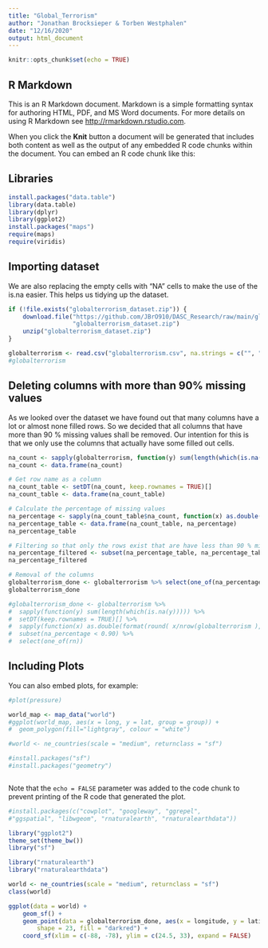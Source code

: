```yaml
---
title: "Global_Terrorism"
author: "Jonathan Brocksieper & Torben Westphalen"
date: "12/16/2020"
output: html_document
---
```


```r
knitr::opts_chunk$set(echo = TRUE)
```

## R Markdown

This is an R Markdown document. Markdown is a simple formatting syntax for authoring HTML, PDF, and MS Word documents. For more details on using R Markdown see <http://rmarkdown.rstudio.com>.

When you click the **Knit** button a document will be generated that includes both content as well as the output of any embedded R code chunks within the document. You can embed an R code chunk like this:

## Libraries
```r
install.packages("data.table")
library(data.table)
library(dplyr)
library(ggplot2)
install.packages("maps")
require(maps)
require(viridis)
```


## Importing dataset

We are also replacing the empty cells with "NA" cells to make the use of the is.na easier. This helps us tidying up the dataset.

```r
if (!file.exists("globalterrorism_dataset.zip")) {
    download.file("https://github.com/JBrO910/DASC_Research/raw/main/globalterrorism_dataset.zip",
                  "globalterrorism_dataset.zip")
    unzip("globalterrorism_dataset.zip")
}

globalterrorism <- read.csv("globalterrorism.csv", na.strings = c("", "NA"), header = TRUE)
#globalterrorism
```

## Deleting columns with more than 90% missing values

As we looked over the dataset we have found out that many columns have a lot or almost none filled rows. So we decided that all columns that have more than 90 % missing values shall be removed. Our intention for this is that we only use the columns that actually have some filled out cells.

```r
na_count <- sapply(globalterrorism, function(y) sum(length(which(is.na(y)))))
na_count <- data.frame(na_count)

# Get row name as a column 
na_count_table <- setDT(na_count, keep.rownames = TRUE)[]
na_count_table <- data.frame(na_count_table)

# Calculate the percentage of missing values
na_percentage <- sapply(na_count_table$na_count, function(x) as.double(format(round( x/nrow(globalterrorism ), 2), nsmall = 2)))
na_percentage_table <- data.frame(na_count_table, na_percentage)
na_percentage_table

# Filtering so that only the rows exist that are have less than 90 % missing values
na_percentage_filtered <- subset(na_percentage_table, na_percentage_table$na_percentage < 0.90)
na_percentage_filtered

# Removal of the columns
globalterrorism_done <- globalterrorism %>% select(one_of(na_percentage_filtered$rn))
globalterrorism_done
```

```r
#globalterrorism_done <- globalterrorism %>% 
#  sapply(function(y) sum(length(which(is.na(y))))) %>% 
#  setDT(keep.rownames = TRUE)[] %>% 
#  sapply(function(x) as.double(format(round( x/nrow(globalterrorism ), 2), nsmall = 2))) %>% 
#  subset(na_percentage < 0.90) %>% 
#  select(one_of(rn)) 

```

## Including Plots

You can also embed plots, for example:

```r
#plot(pressure)

world_map <- map_data("world")
#ggplot(world_map, aes(x = long, y = lat, group = group)) +
#  geom_polygon(fill="lightgray", colour = "white")

#world <- ne_countries(scale = "medium", returnclass = "sf")

#install.packages("sf")
#install.packages("geometry")



```

Note that the `echo = FALSE` parameter was added to the code chunk to prevent printing of the R code that generated the plot.
```r
#install.packages(c("cowplot", "googleway", "ggrepel", 
#"ggspatial", "libwgeom", "rnaturalearth", "rnaturalearthdata"))

library("ggplot2")
theme_set(theme_bw())
library("sf")

library("rnaturalearth")
library("rnaturalearthdata")

world <- ne_countries(scale = "medium", returnclass = "sf")
class(world)

ggplot(data = world) +
    geom_sf() +
    geom_point(data = globalterrorism_done, aes(x = longitude, y = latitude), size = 4, 
        shape = 23, fill = "darkred") +
    coord_sf(xlim = c(-88, -78), ylim = c(24.5, 33), expand = FALSE)
```
